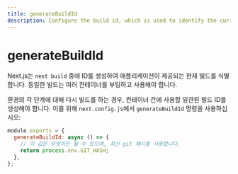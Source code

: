 ```yaml
---
title: generateBuildId
description: Configure the build id, which is used to identify the current build in which your application is being served.
---
```


# generateBuildId

Next.js는 `next build` 중에 ID를 생성하여 애플리케이션이 제공되는 현재 빌드를 식별합니다. 동일한 빌드는 여러 컨테이너를 부팅하고 사용해야 합니다.

환경의 각 단계에 대해 다시 빌드를 하는 경우, 컨테이너 간에 사용할 일관된 빌드 ID를 생성해야 합니다. 이를 위해 `next.config.js`에서 `generateBuildId` 명령을 사용하십시오:

```jsx filename="next.config.js"
module.exports = {
  generateBuildId: async () => {
    // 이 값은 무엇이든 될 수 있으며, 최신 git 해시를 사용합니다.
    return process.env.GIT_HASH;
  },
};
```
